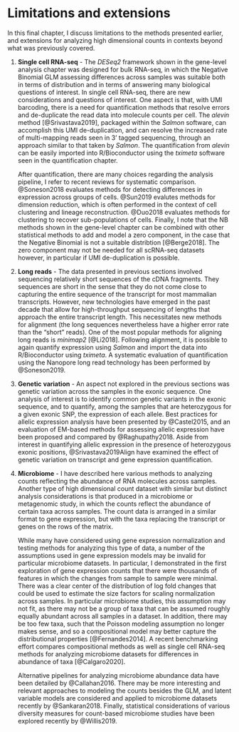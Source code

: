 # Limitations and extensions {#limits}

In this final chapter, I discuss limitations to the methods presented
earlier, and extensions for analyzing high dimensional counts in 
contexts beyond what was previously covered.

1. **Single cell RNA-seq** - The *DESeq2* framework shown in the 
   gene-level analysis chapter was designed for bulk RNA-seq, in which
   the Negative Binomial GLM assessing differences across samples was
   suitable both in terms of distribution and in terms of answering
   many biological questions of interest. In single cell RNA-seq, 
   there are new considerations and questions of interest. One aspect
   is that, with UMI barcoding, there is a need for quantification 
   methods that resolve errors and de-duplicate the read data into 
   molecule counts per cell. The *alevin* method [@Srivastava2019], 
   packaged within the *Salmon* software, can accomplish this UMI
   de-duplication, and can resolve the increased rate of multi-mapping 
   reads seen in 3' tagged sequencing, through an approach similar
   to that taken by *Salmon*. The quantification from *alevin* can
   be easily imported into R/Bioconductor using the *tximeta* 
   software seen in the quantification chapter.

   After quantification, there are many choices regarding the analysis
   pipeline, I refer to recent reviews for systematic comparison.
   @Soneson2018 evaluates methods for detecting differences in 
   expression across groups of cells. @Sun2019 evalutes methods for
   dimension reduction, which is often performed in the context of
   cell clustering and lineage reconstruction. @Duo2018 evaluates 
   methods for clustering to recover sub-populations of cells.
   Finally, I note that the NB methods shown in the gene-level
   chapter can be combined with other statistical methods to add and
   model a zero component, in the case that the Negative Binomial is
   not a suitable distribtion [@Berge2018]. The zero component may not
   be needed for all scRNA-seq datasets however, in particular if UMI
   de-duplication is possible.
2. **Long reads** - The data presented in previous sections involved
   sequencing relatively short sequences of the cDNA fragments. They 
   sequences are short in the sense that they do not come close to 
   capturing the entire sequence of the transcript for most mammalian
   transcripts. However, new technologies have emerged in the past
   decade that allow for high-throughput sequencing of lengths
   that approach the entire transcript length. This necessitates
   new methods for alignment (the long sequences nevertheless have a
   higher error rate than the "short" reads). One of the most popular
   methods for aligning long reads is *minimap2* [@Li2018]. Following
   alignment, it is possible to again quantify expression using
   *Salmon* and import the data into R/Bioconductor using *tximeta*.
   A systematic evaluation of quantification using the Nanopore
   long read technology has been performed by @Soneson2019.
3. **Genetic variation** - An aspect not explored in the previous 
   sections was genetic variation across the samples in the exonic 
   sequence. One analysis of interest is to identify common genetic 
   variants in the exonic sequence, and to quantify, among the 
   samples that are heterozygous for a given exonic SNP, the 
   expression of each allele. Best practices for allelic expression
   analysis have been presented by @Castel2015, and an evaluation
   of EM-based methods for assessing allelic expression have been
   proposed and compared by @Raghupathy2018. Aside from interest in 
   quantifying allelic expression in the presence of heterozygous
   exonic positions, @Srivastava2019Align have examined the effect
   of genetic variation on transcript and gene expression 
   quantification.
4. **Microbiome** - I have described here various methods to analyzing
   counts reflecting the abundance of RNA molecules across samples. 
   Another type of high dimensional count dataset with similar but
   distinct analysis considerations is that produced in a microbiome
   or metagenomic study, in which the counts reflect the abundance
   of certain taxa across samples. The count data is arranged in a 
   similar format to gene expression, but with the taxa replacing the
   transcript or genes on the rows of the matrix. 
   
   While many have considered using gene expression normalization and
   testing methods for analyzing this type of data, a number of the
   assumptions used in gene expression models may be invalid for
   particular microbiome datasets. In particular, I demonstrated in 
   the first exploration of gene expression counts that there were
   thousands of features in which the changes from sample to sample
   were minimal. There was a clear center of the distribution of log
   fold changes that could be used to estimate the size factors for
   scaling normalization across samples. In particular microbiome
   studies, this assumption may not fit, as there may not be a group
   of taxa that can be assumed roughly equally abundant across all
   samples in a dataset. In addition, there may be too few taxa, such
   that the Poisson modeling assumption no longer makes sense, and so
   a compositional model may better capture the distributional
   properties [@Fernandes2014]. A recent benchmarking effort compares
   compositional methods as well as single cell RNA-seq methods for
   analyzing microbiome datasets for differences in abundance of taxa
   [@Calgaro2020].
   
   Alternative pipelines for analyzing microbiome abundance data
   have been detailed by @Callahan2016. There may be more interesting
   and relevant approaches to modeling the counts besides the GLM, and
   latent variable models are considered and applied to microbiome 
   datasets recently by @Sankaran2018. Finally, statistical 
   considerations of various diversity measures for count-based
   microbiome studies have been explored recently by @Willis2019.